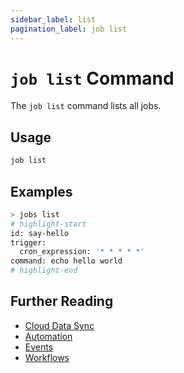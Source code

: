 ```yaml
---
sidebar_label: list
pagination_label: job list
---
```


# `job list` Command

The `job list` command lists all jobs.

## Usage

```bash
job list
```

## Examples

```bash
> jobs list
# highlight-start
​id: say-hello
​trigger:
​  cron_expression: '* * * * *'
​command: echo hello world
# highlight-end
```

## Further Reading

- [Cloud Data Sync](../../../concepts/cloud-data-sync/index.mdx)
- [Automation](../../../concepts/automation/index.mdx)
- [Events](../../events/index.mdx)
- [Workflows](../../workflows/index.mdx)
